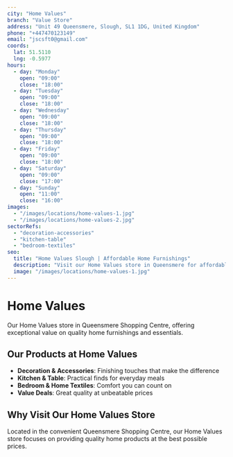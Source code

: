 ```yaml
---
city: "Home Values"
branch: "Value Store"
address: "Unit 49 Queensmere, Slough, SL1 1DG, United Kingdom"
phone: "+447470123149"
email: "jscsft0@gmail.com"
coords:
  lat: 51.5110
  lng: -0.5977
hours:
  - day: "Monday"
    open: "09:00"
    close: "18:00"
  - day: "Tuesday"
    open: "09:00"
    close: "18:00"
  - day: "Wednesday"
    open: "09:00"
    close: "18:00"
  - day: "Thursday"
    open: "09:00"
    close: "18:00"
  - day: "Friday"
    open: "09:00"
    close: "18:00"
  - day: "Saturday"
    open: "09:00"
    close: "17:00"
  - day: "Sunday"
    open: "11:00"
    close: "16:00"
images:
  - "/images/locations/home-values-1.jpg"
  - "/images/locations/home-values-2.jpg"
sectorRefs:
  - "decoration-accessories"
  - "kitchen-table"
  - "bedroom-textiles"
seo:
  title: "Home Values Slough | Affordable Home Furnishings"
  description: "Visit our Home Values store in Queensmere for affordable home furnishings and great value products."
  image: "/images/locations/home-values-1.jpg"
---
```


# Home Values

Our Home Values store in Queensmere Shopping Centre, offering exceptional value on quality home furnishings and essentials.

## Our Products at Home Values

- **Decoration & Accessories**: Finishing touches that make the difference
- **Kitchen & Table**: Practical finds for everyday meals  
- **Bedroom & Home Textiles**: Comfort you can count on
- **Value Deals**: Great quality at unbeatable prices

## Why Visit Our Home Values Store

Located in the convenient Queensmere Shopping Centre, our Home Values store focuses on providing quality home products at the best possible prices.
